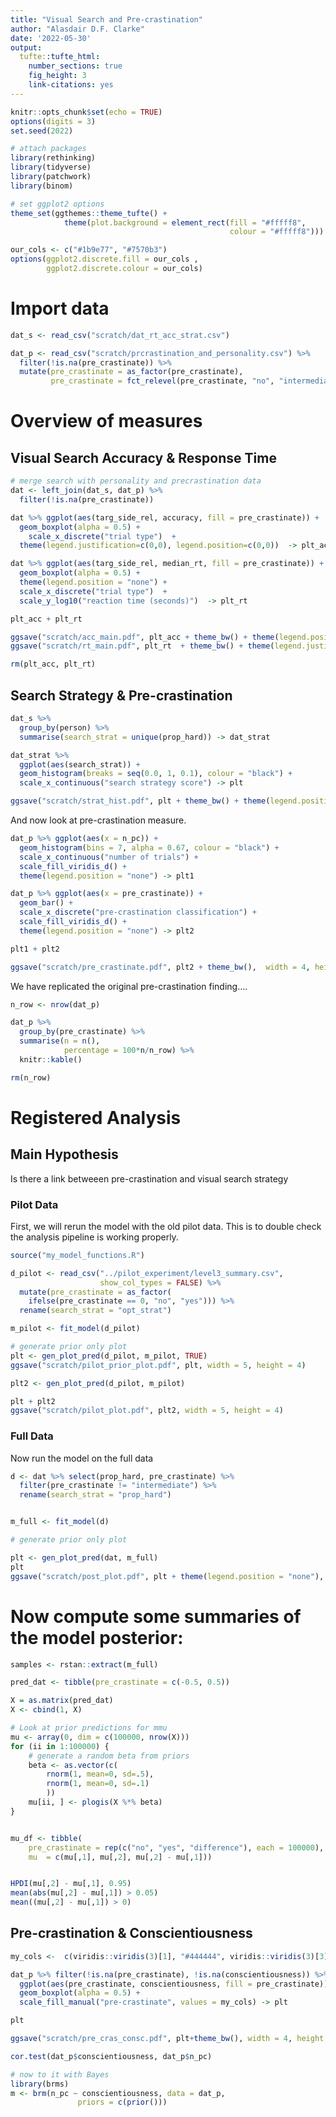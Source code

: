 ```yaml
---
title: "Visual Search and Pre-crastination"
author: "Alasdair D.F. Clarke"
date: '2022-05-30'
output:
  tufte::tufte_html:
    number_sections: true
    fig_height: 3
    link-citations: yes  
---
```


```r
knitr::opts_chunk$set(echo = TRUE)
options(digits = 3)
set.seed(2022)
```

```r
# attach packages
library(rethinking)
library(tidyverse)
library(patchwork)
library(binom)
```

```r
# set ggplot2 options
theme_set(ggthemes::theme_tufte() + 
            theme(plot.background = element_rect(fill = "#fffff8", 
                                                 colour = "#fffff8")))

our_cols <- c("#1b9e77", "#7570b3")
options(ggplot2.discrete.fill = our_cols ,
        ggplot2.discrete.colour = our_cols)
```


# Import data

```r
dat_s <- read_csv("scratch/dat_rt_acc_strat.csv")

dat_p <- read_csv("scratch/prcrastination_and_personality.csv") %>%
  filter(!is.na(pre_crastinate)) %>%
  mutate(pre_crastinate = as_factor(pre_crastinate),
         pre_crastinate = fct_relevel(pre_crastinate, "no", "intermediate", "yes"))

```

# Overview of measures

## Visual Search Accuracy & Response Time

```r
# merge search with personality and precrastination data
dat <- left_join(dat_s, dat_p) %>%
  filter(!is.na(pre_crastinate))

dat %>% ggplot(aes(targ_side_rel, accuracy, fill = pre_crastinate)) +
  geom_boxplot(alpha = 0.5) +
    scale_x_discrete("trial type")  +
  theme(legend.justification=c(0,0), legend.position=c(0,0))  -> plt_acc

dat %>% ggplot(aes(targ_side_rel, median_rt, fill = pre_crastinate)) +
  geom_boxplot(alpha = 0.5) +
  theme(legend.position = "none") + 
  scale_x_discrete("trial type")  +
  scale_y_log10("reaction time (seconds)")  -> plt_rt

plt_acc + plt_rt

ggsave("scratch/acc_main.pdf", plt_acc + theme_bw() + theme(legend.position = "none"), width = 4, height = 3)
ggsave("scratch/rt_main.pdf", plt_rt  + theme_bw() + theme(legend.justification=c(1,0), legend.position=c(1,0)), width = 4, height = 3)

```



```r
rm(plt_acc, plt_rt)
```

## Search Strategy & Pre-crastination 

```r
dat_s %>% 
  group_by(person) %>%
  summarise(search_strat = unique(prop_hard)) -> dat_strat 

dat_strat %>%
  ggplot(aes(search_strat)) + 
  geom_histogram(breaks = seq(0.0, 1, 0.1), colour = "black") + 
  scale_x_continuous("search strategy score") -> plt

ggsave("scratch/strat_hist.pdf", plt + theme_bw() + theme(legend.position = "none"), width = 4, height = 3)

```

And now look at pre-crastination measure. 

```r

dat_p %>% ggplot(aes(x = n_pc)) +
  geom_histogram(bins = 7, alpha = 0.67, colour = "black") +
  scale_x_continuous("number of trials") + 
  scale_fill_viridis_d() +
  theme(legend.position = "none") -> plt1

dat_p %>% ggplot(aes(x = pre_crastinate)) + 
  geom_bar() +
  scale_x_discrete("pre-crastination classification") + 
  scale_fill_viridis_d() +
  theme(legend.position = "none") -> plt2

plt1 + plt2

ggsave("scratch/pre_crastinate.pdf", plt2 + theme_bw(),  width = 4, height = 3)

```

We have replicated the original pre-crastination finding.... 

```r
n_row <- nrow(dat_p)

dat_p %>% 
  group_by(pre_crastinate) %>%
  summarise(n = n(),
            percentage = 100*n/n_row) %>%
  knitr::kable()

rm(n_row)
```

# Registered Analysis

## Main Hypothesis

Is there a link betweeen pre-crastination and visual search strategy

### Pilot Data

First, we will rerun the model with the old pilot data. This is to double check the analysis pipeline is working properly.

```r
source("my_model_functions.R")

d_pilot <- read_csv("../pilot_experiment/level3_summary.csv",
                    show_col_types = FALSE) %>%
  mutate(pre_crastinate = as_factor(
    ifelse(pre_crastinate == 0, "no", "yes"))) %>%
  rename(search_strat = "opt_strat")

m_pilot <- fit_model(d_pilot)
```

```r
# generate prior only plot
plt <- gen_plot_pred(d_pilot, m_pilot, TRUE)
ggsave("scratch/pilot_prior_plot.pdf", plt, width = 5, height = 4)

plt2 <- gen_plot_pred(d_pilot, m_pilot)

plt + plt2
ggsave("scratch/pilot_plot.pdf", plt2, width = 5, height = 4)
```

### Full Data

Now run the model on the full data
```r
d <- dat %>% select(prop_hard, pre_crastinate) %>%
  filter(pre_crastinate != "intermediate") %>%
  rename(search_strat = "prop_hard")


m_full <- fit_model(d)
```

```r
# generate prior only plot

plt <- gen_plot_pred(dat, m_full)
plt
ggsave("scratch/post_plot.pdf", plt + theme(legend.position = "none"), width = 4, height = 3)
```

# Now compute some summaries of the model posterior:

```r
samples <- rstan::extract(m_full)

pred_dat <- tibble(pre_crastinate = c(-0.5, 0.5))

X = as.matrix(pred_dat)
X <- cbind(1, X)

# Look at prior predictions for mmu
mu <- array(0, dim = c(100000, nrow(X)))
for (ii in 1:100000) {
	# generate a random beta from priors
	beta <- as.vector(c(
		rnorm(1, mean=0, sd=.5), 
		rnorm(1, mean=0, sd=.1)
		))
	mu[ii, ] <- plogis(X %*% beta)
}


mu_df <- tibble(
	pre_crastinate = rep(c("no", "yes", "difference"), each = 100000),
	mu  = c(mu[,1], mu[,2], mu[,2] - mu[,1]))


HPDI(mu[,2] - mu[,1], 0.95)
mean(abs(mu[,2] - mu[,1]) > 0.05)
mean((mu[,2] - mu[,1]) > 0)
```

## Pre-crastination & Conscientiousness

```r
my_cols <-  c(viridis::viridis(3)[1], "#444444", viridis::viridis(3)[3], viridis::viridis(3)[2],  "#999999")

dat_p %>% filter(!is.na(pre_crastinate), !is.na(conscientiousness)) %>%
  ggplot(aes(pre_crastinate, conscientiousness, fill = pre_crastinate)) + 
  geom_boxplot(alpha = 0.5) +
  scale_fill_manual("pre-crastinate", values = my_cols) -> plt

plt

ggsave("scratch/pre_cras_consc.pdf", plt+theme_bw(), width = 4, height = 3)

cor.test(dat_p$conscientiousness, dat_p$n_pc)

# now to it with Bayes
library(brms)
m <- brm(n_pc ~ conscientiousness, data = dat_p,
               priors = c(prior()))

```
